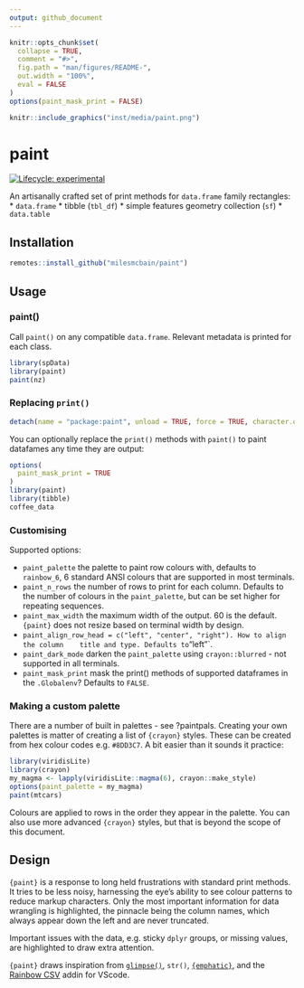 ```yaml
---
output: github_document
---
```


<!-- README.md is generated from README.Rmd. Please edit that file -->

```r
knitr::opts_chunk$set(
  collapse = TRUE,
  comment = "#>",
  fig.path = "man/figures/README-",
  out.width = "100%",
  eval = FALSE
)
options(paint_mask_print = FALSE)
```

```r
knitr::include_graphics("inst/media/paint.png")
```

# paint 

<!-- badges: start -->
[![Lifecycle: experimental](https://img.shields.io/badge/lifecycle-experimental-orange.svg)](https://lifecycle.r-lib.org/articles/stages.html#experimental)
<!-- badges: end -->

An artisanally crafted set of print methods for `data.frame` family rectangles:
  * `data.frame`
  * tibble (`tbl_df`)
  * simple features geometry collection (`sf`)
  * `data.table`

## Installation

```r
remotes::install_github("milesmcbain/paint")
```

## Usage

### paint()

Call `paint()` on any compatible `data.frame`. Relevant metadata is printed for each class.

```r
library(spData)
library(paint)
paint(nz)
```


### Replacing `print()`

```r
detach(name = "package:paint", unload = TRUE, force = TRUE, character.only = TRUE)
```

You can optionally replace the `print()` methods with `paint()` to paint
datafames any time they are output:

```r
options(
  paint_mask_print = TRUE
)
library(paint)
library(tibble)
coffee_data

```

### Customising

Supported options:

* `paint_palette` the palette to paint row colours with, defaults to
   `rainbow_6`, 6 standard ANSI colours that are supported in most terminals.
* `paint_n_rows` the number of rows to print for each column. Defaults to the
   number of colours in the `paint_palette`, but can be set higher for repeating sequences.
* `paint_max_width` the maximum width of the output. 60 is the default. `{paint}` does not resize
   based on terminal width by design.
* `paint_align_row_head = c("left", "center", "right"). How to align the column
   title and type. Defaults to `"left"`.
* `paint_dark_mode` darken the `paint_palette` using `crayon::blurred` - not
   supported in all terminals.
* `paint_mask_print` mask the print() methods of supported dataframes in the `.Globalenv`? Defaults to `FALSE`.

### Making a custom palette

There are a number of built in palettes - see ?paintpals. Creating your own
palettes is matter of creating a list of `{crayon}` styles. These can be created
from hex colour codes e.g. `#8DD3C7`. A bit easier than it sounds it practice:

```r
library(viridisLite)
library(crayon)
my_magma <- lapply(viridisLite::magma(6), crayon::make_style)
options(paint_palette = my_magma)
paint(mtcars)
```

Colours are applied to rows in the order they appear in the palette. You can
also use more advanced `{crayon}` styles, but that is beyond the scope of this
document. 

## Design

`{paint}` is a response to long held frustrations with standard print methods.
It tries to be less noisy, harnessing the eye's ability to see colour patterns
to reduce markup characters.  Only the most important information for data
wrangling is highlighted, the pinnacle being the column names, which always
appear down the left and are never
truncated.

Important issues with the data, e.g. sticky `dplyr` groups, or missing values,
are highlighted to draw extra attention.

`{paint}` draws inspiration from [`glimpse()`](https://github.com/r-lib/pillar/blob/master/R/glimpse.R), `str()`, [`{emphatic}`](https://github.com/coolbutuseless/emphatic), and the
[Rainbow CSV](https://github.com/mechatroner/vscode_rainbow_csv) addin for VScode.